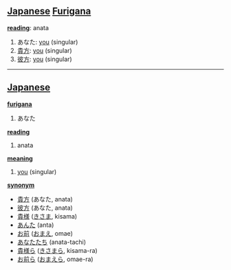 == [[Japanese]] [[Furigana]] ==                             

'''[[reading]]''': anata

# あなた: [[you]] (singular)
# [[貴方]]: [[you]] (singular)
# [[彼方]]: [[you]] (singular)

----

== [[Japanese]] ==                                          

'''[[furigana]]'''
# あなた

'''[[reading]]'''
# anata

'''[[meaning]]'''
# [[you]] (singular)

'''[[synonym]]'''
* [[貴方]] (あなた, anata)
* [[彼方]] (あなた, anata)
* [[貴様]] ([[きさま]], kisama)
* [[あんた]] (anta)
* [[お前]] ([[おまえ]], omae)
* [[あなたたち]] (anata-tachi)
* [[貴様ら]] ([[きさまら]], kisama-ra)
* [[お前ら]] ([[おまえら]], omae-ra)